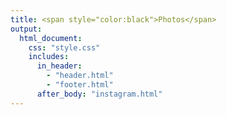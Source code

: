 ```yaml
---
title: <span style="color:black">Photos</span>
output: 
  html_document:
    css: "style.css"
    includes:
      in_header: 
        - "header.html"
        - "footer.html"      
      after_body: "instagram.html"
---
```

<body>
</body>

